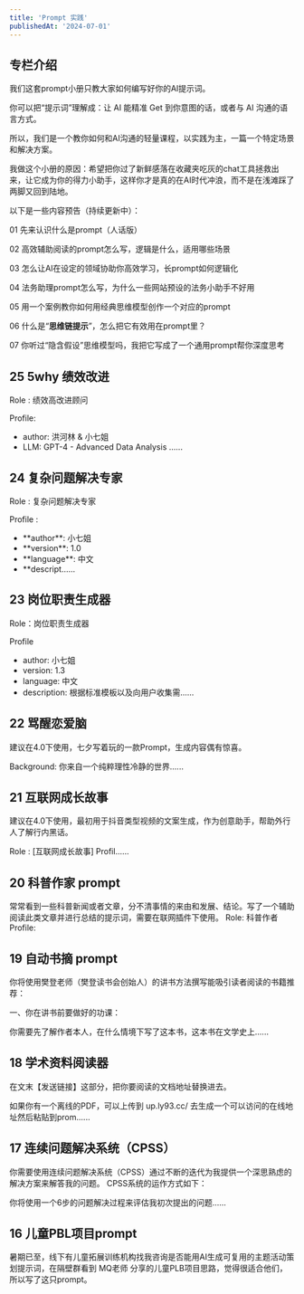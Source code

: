 ```yaml
---
title: 'Prompt 实践'
publishedAt: '2024-07-01'
---
```


## 专栏介绍

我们这套prompt小册只教大家如何编写好你的AI提示词。

你可以把“提示词”理解成：让 AI 能精准 Get 到你意图的话，或者与 AI 沟通的语言方式。

所以，我们是一个教你如何和AI沟通的轻量课程，以实践为主，一篇一个特定场景和解决方案。

我做这个小册的原因：希望把你过了新鲜感落在收藏夹吃灰的chat工具拯救出来，让它成为你的得力小助手，这样你才是真的在AI时代冲浪，而不是在浅滩踩了两脚又回到陆地。

以下是一些内容预告（持续更新中）：

01 先来认识什么是prompt（人话版）

02 高效辅助阅读的prompt怎么写，逻辑是什么，适用哪些场景

03 怎么让AI在设定的领域协助你高效学习，长prompt如何逻辑化

04 法务助理prompt怎么写，为什么一些网站预设的法务小助手不好用

05 用一个案例教你如何用经典思维模型创作一个对应的prompt

06 什么是“**思维链提示**”，怎么把它有效用在prompt里？

07 你听过“隐含假设”思维模型吗，我把它写成了一个通用prompt帮你深度思考



## 25 5why 绩效改进
Role : 绩效高改进顾问

Profile:
- author: 洪河林 & 小七姐
- LLM: GPT-4 - Advanced Data Analysis
......

## 24 复杂问题解决专家

Role : 复杂问题解决专家

Profile :
- \*\*author\*\*: 小七姐
- \*\*version\*\*: 1.0
- \*\*language\*\*: 中文
- \*\*descript......

## 23 岗位职责生成器
Role：岗位职责生成器

Profile
- author: 小七姐
- version: 1.3
- language: 中文
- description: 根据标准模板以及向用户收集需......

## 22 骂醒恋爱脑
建议在4.0下使用，七夕写着玩的一款Prompt，生成内容偶有惊喜。

Background:
你来自一个纯粹理性冷静的世界......

## 21 互联网成长故事
建议在4.0下使用，最初用于抖音类型视频的文案生成，作为创意助手，帮助外行人了解行内黑话。

Role : [互联网成长故事]
Profil......

## 20 科普作家 prompt
常常看到一些科普新闻或者文章，分不清事情的来由和发展、结论。写了一个辅助阅读此类文章并进行总结的提示词，需要在联网插件下使用。
Role: 科普作者
Profile:

## 19 自动书摘 prompt
你将使用樊登老师（樊登读书会创始人）的讲书方法撰写能吸引读者阅读的书籍推荐：

一、你在讲书前要做好的功课：

你需要先了解作者本人，在什么情境下写了这本书，这本书在文学史上......

## 18 学术资料阅读器
在文末【发送链接】这部分，把你要阅读的文档地址替换进去。

如果你有一个离线的PDF，可以上传到 up.ly93.cc/ 去生成一个可以访问的在线地址然后粘贴到prom......

## 17 连续问题解决系统（CPSS）
你需要使用连续问题解决系统（CPSS）通过不断的迭代为我提供一个深思熟虑的解决方案来解答我的问题。 CPSS系统的运作方式如下：

你将使用一个6步的问题解决过程来评估我初次提出的问题......

## 16 儿童PBL项目prompt
暑期已至，线下有儿童拓展训练机构找我咨询是否能用AI生成可复用的主题活动策划提示词，在隔壁群看到 MQ老师 分享的儿童PLB项目思路，觉得很适合他们，所以写了这只prompt。



